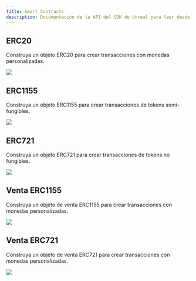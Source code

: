 ```yaml
---
title: Smart Contracts
description: Documentación de la API del SDK de Unreal para leer desde la blockchain con la infraestructura de Sequence para juegos web3.
---
```


## ERC20
Construya un objeto ERC20 para crear transacciones con monedas personalizadas.

<Tabs>
  <Tab title="Blueprint">
    <Frame>
      <img src="/images/unreal/erc20.png" />
    </Frame>
  </Tab>
</Tabs>

## ERC1155
Construya un objeto ERC1155 para crear transacciones de tokens semi-fungibles.

<Tabs>
  <Tab title="Blueprint">
    <Frame>
      <img src="/images/unreal/erc1155.png" />
    </Frame>
  </Tab>
</Tabs>

## ERC721
Construya un objeto ERC721 para crear transacciones de tokens no fungibles.

<Tabs>
  <Tab title="Blueprint">
    <Frame>
      <img src="/images/unreal/erc721.png" />
    </Frame>
  </Tab>
</Tabs>

## Venta ERC1155
Construya un objeto de venta ERC1155 para crear transacciones con monedas personalizadas.

<Tabs>
  <Tab title="Blueprint">
    <Frame>
      <img src="/images/unreal/erc1155_sale.png" />
    </Frame>
  </Tab>
</Tabs>

## Venta ERC721
Construya un objeto de venta ERC721 para crear transacciones con monedas personalizadas.

<Tabs>
  <Tab title="Blueprint">
    <Frame>
      <img src="/images/unreal/erc721_sale.png" />
    </Frame>
  </Tab>
</Tabs>